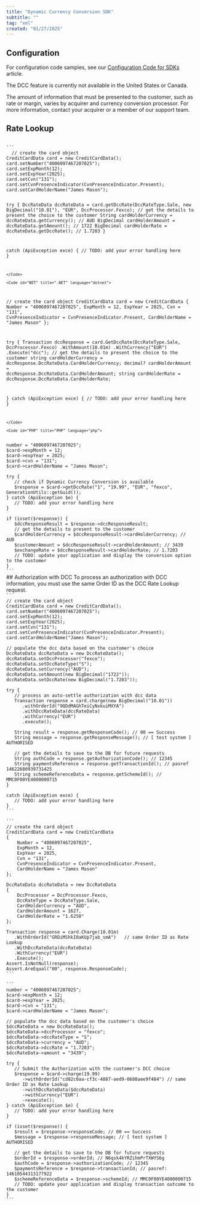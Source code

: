 ```yaml
---
title: "Dynamic Currency Conversion SDK"
subtitle: ""
tag: "xml"
created: "01/27/2025"
---
```

## Configuration
For configuration code samples, see our [Configuration Code for SDKs](/ecommerce/payments/sdk/reference/config-code) article.

<Infobox>
The DCC feature is currently not available in the United States or Canada. <br />

The amount of information that must be presented to the customer, such as rate or margin, varies by acquirer and currency conversion processor. For more information, contact your acquirer or a member of our support team. 
</Infobox>

## Rate Lookup

<CodeGroup>

<Code id="JAVA" title="JAVA" language="java">
```
  // create the card object
CreditCardData card = new CreditCardData();
card.setNumber("4006097467207025");
card.setExpMonth(12);
card.setExpYear(2025);
card.setCvn("131");
card.setCvnPresenceIndicator(CvnPresenceIndicator.Present);
card.setCardHolderName("James Mason");

try {
   DccRateData dccRateData = card.getDccRate(DccRateType.Sale, new BigDecimal("10.01"), "EUR", DccProcessor.Fexco);
   // get the details to present the choice to the customer
   String cardHolderCurrency = dccRateData.getCurrency(); // AUD
   BigDecimal cardHolderAmount = dccRateData.getAmount(); // 1722
   BigDecimal cardHolderRate = dccRateData.getDccRate(); // 1.7203
} 

catch (ApiException exce) {
   // TODO: add your error handling here
}
```
</Code>

<Code id="NET" title=".NET" language="dotnet">
```
// create the card object
CreditCardData card = new CreditCardData
{
	Number = "4006097467207025",
	ExpMonth = 12,
	ExpYear = 2025,
	Cvn = "131",
	CvnPresenceIndicator = CvnPresenceIndicator.Present,
	CardHolderName = "James Mason"
};

try
{
	Transaction dccResponse = card.GetDccRate(DccRateType.Sale, DccProcessor.Fexco)
		.WithAmount(10.01m)
		.WithCurrency("EUR")
		.Execute("dcc");
	// get the details to present the choice to the customer
	string cardHolderCurrency = dccResponse.DccRateData.CardHolderCurrency; 
	decimal? cardHolderAmount = dccResponse.DccRateData.CardHolderAmount;
	string cardHolderRate = dccResponse.DccRateData.CardHolderRate;

}
catch (ApiException exce)
{
	// TODO: add your error handling here
}
```
</Code>

<Code id="PHP" title="PHP" language="php">
```
<?php

// create the card object
$card = new CreditCardData();
$card->number = "4006097467207025";
$card->expMonth = 12;
$card->expYear = 2025;
$card->cvn = "131";
$card->cardHolderName = "James Mason";

try {
   // check if Dynamic Currency Conversion is available
   $response = $card->getDccRate("1", "19.99", "EUR", "fexco", GenerationUtils::getGuid());
} catch (ApiException $e) {
   // TODO: add your error handling here
}

if (isset($response)) {
   $dccResponseResult = $response->dccResponseResult;
   // get the details to present to the customer
   $cardHolderCurrency = $dccResponseResult->cardHolderCurrency; // AUD
   $customerAmount = $dccResponseResult->cardHolderAmount; // 3439
   $exchangeRate = $dccResponseResult->cardHolderRate; // 1.7203
   // TODO: update your application and display the conversion option to the customer
}
```
</Code>
</CodeGroup>

## Authorization with DCC

<Infobox>
To process an authorization with DCC information, you must use the same Order ID as the DCC Rate Lookup request.
</Infobox>

<CodeGroup>

<Code id="JAVA" title="JAVA" language="java">
```
// create the card object
CreditCardData card = new CreditCardData();
card.setNumber("4006097467207025");
card.setExpMonth(12);
card.setExpYear(2025);
card.setCvn("131");
card.setCvnPresenceIndicator(CvnPresenceIndicator.Present);
card.setCardHolderName("James Mason");

// populate the dcc data based on the customer's choice
DccRateData dccRateData = new DccRateData();
dccRateData.setDccProcessor("fexco");
dccRateData.setDccRateType("S");
dccRateData.setCurrency("AUD");
dccRateData.setAmount(new BigDecimal("1722"));
dccRateData.setDccRate(new BigDecimal("1.7203"));

try {
   // process an auto-settle authorization with dcc data
   Transaction response = card.charge(new BigDecimal("10.01"))
      .withOrderId("9QDdMAGhTeiCyNxkuiMXYA")
      .withDccRateData(dccRateData)
      .withCurrency("EUR")
      .execute();

   String result = response.getResponseCode(); // 00 == Success
   String message = response.getResponseMessage(); // [ test system ] AUTHORISED

   // get the details to save to the DB for future requests
   String authCode = response.getAuthorizationCode(); // 12345
   String paymentsReference = response.getTransactionId(); // pasref 14622680939731425
   String schemeReferenceData = response.getSchemeId(); // MMC0F00YE4000000715
} 

catch (ApiException exce) {
   // TODO: add your error handling here
}
```
</Code>

<Code id="NET" title=".NET" language="dotnet">
```
// create the card object
CreditCardData card = new CreditCardData
{
	Number = "4006097467207025",
	ExpMonth = 12,
	ExpYear = 2025,
	Cvn = "131",
	CvnPresenceIndicator = CvnPresenceIndicator.Present,
	CardHolderName = "James Mason"
};

DccRateData dccRateData = new DccRateData
{
	DccProcessor = DccProcessor.Fexco,
	DccRateType = DccRateType.Sale,
	CardHolderCurrency = "AUD",
	CardHolderAmount = 1627,
	CardHolderRate = "1.6250"
};

Transaction response = card.Charge(10.01m)
   .WithOrderId("GRDiMShkI0aKUp7jab_smA")	// same Order ID as Rate Lookup
   .WithDccRateData(dccRateData)
   .WithCurrency("EUR")
   .Execute();
Assert.IsNotNull(response);
Assert.AreEqual("00", response.ResponseCode);
```
</Code>

<Code id="PHP" title="PHP" language="php">
```
<?php

// create the card object
$card = new CreditCardData();
$card->number = "4006097467207025";
$card->expMonth = 12;
$card->expYear = 2025;
$card->cvn = "131";
$card->cardHolderName = "James Mason";

// populate the dcc data based on the customer's choice
$dccRateData = new DccRateData();
$dccRateData->dccProcessor = "fexco";
$dccRateData->dccRateType = "S";
$dccRateData->currency = "AUD";
$dccRateData->dccRate = "1.7203";
$dccRateData->amount = "3439";

try {
   // Submit the Authorization with the customer's DCC choice
   $response = $card->charge(19.99)
      ->withOrderId("cd82c0aa-cf3c-4887-aed9-0680aee9f484") // same Order ID as Rate Lookup
      ->withDccRateData($dccRateData)
      ->withCurrency("EUR")
      ->execute();
} catch (ApiException $e) {
   // TODO: add your error handling here
}

if (isset($response)) {
   $result = $response->responseCode; // 00 == Success
   $message = $response->responseMessage; // [ test system ] AUTHORISED

   // get the details to save to the DB for future requests
   $orderId = $response->orderId; // N6qsk4kYRZihmPrTXWYS6g
   $authCode = $response->authorizationCode; // 12345
   $paymentsReference = $response->transactionId; // pasref: 14610544313177922
   $schemeReferenceData = $response->schemeId; // MMC0F00YE4000000715
   // TODO: update your application and display transaction outcome to the customer
}
```
</Code>
</CodeGroup>

